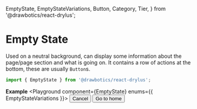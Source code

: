   EmptyState,
  EmptyStateVariations,
  Button,
  Category,
  Tier,
} from '@drawbotics/react-drylus';



# Empty State
Used on a neutral background, can display some information about the page/page section and what is going on. It contains a row of actions at the bottom, these are usually `Button`s.
```jsx
import { EmptyState } from '@drawbotics/react-drylus';
```

__Example__
<Playground component={EmptyState} enums={{ EmptyStateVariations }}>
  <EmptyState
    title="This place is empty"
    description="Lorem ipsum dolor sit amet, consectetur adipiscing elit, sed do eiusmod tempor incididunt ut labore et dolore magna aliqua. Ut enim ad minim veniam, quis nostrud exercitation ullamco laboris nisi ut aliquip ex ea commodo consequat. ">
    <Button tier={Tiers.SECONDARY}>Cancel</Button>
    <Button category={Categories.BRAND}>Go to home</Button>
  </EmptyState>
</Playground>
